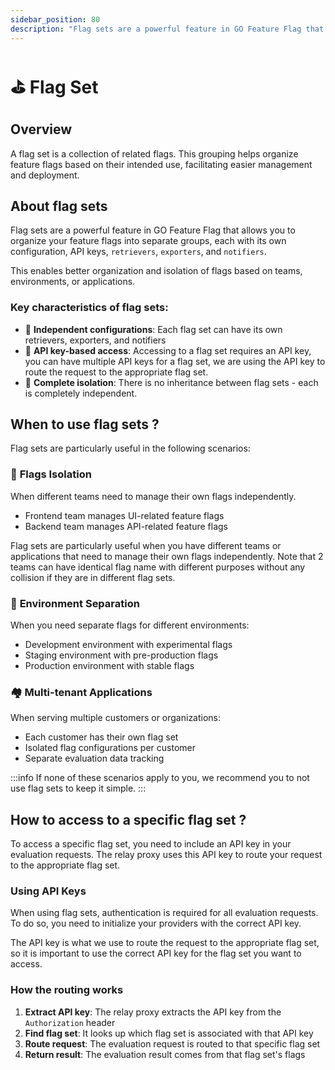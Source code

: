 ```yaml
---
sidebar_position: 80
description: "Flag sets are a powerful feature in GO Feature Flag that allows you to organize your feature flags into separate groups, each with its own configuration, API keys, retrievers, exporters, and notifiers."
---
```


# ⛳️ Flag Set

## Overview

A flag set is a collection of related flags. This grouping helps organize feature flags based on their intended use, facilitating easier management and deployment.

## About flag sets

Flag sets are a powerful feature in GO Feature Flag that allows you to organize your feature flags into separate groups, each with its own configuration, API keys, `retrievers`, `exporters`, and `notifiers`.

This enables better organization and isolation of flags based on teams, environments, or applications.

### Key characteristics of flag sets:

- 🔧 **Independent configurations**: Each flag set can have its own retrievers, exporters, and notifiers
- 🔑 **API key-based access**: Accessing to a flag set requires an API key, you can have multiple API keys for a flag set, we are using the API key to route the request to the appropriate flag set.
- 🏰 **Complete isolation**: There is no inheritance between flag sets - each is completely independent.

## When to use flag sets ?

Flag sets are particularly useful in the following scenarios:

### 🏰 **Flags Isolation**
When different teams need to manage their own flags independently.
- Frontend team manages UI-related feature flags
- Backend team manages API-related feature flags

Flag sets are particularly useful when you have different teams or applications that need to manage their own flags independently.
Note that 2 teams can have identical flag name with different purposes without any collision if they are in different flag sets.

### 🖖 **Environment Separation**
When you need separate flags for different environments:
- Development environment with experimental flags
- Staging environment with pre-production flags
- Production environment with stable flags

### 🏘️ **Multi-tenant Applications**
When serving multiple customers or organizations:
- Each customer has their own flag set
- Isolated flag configurations per customer
- Separate evaluation data tracking


:::info
If none of these scenarios apply to you, we recommend you to not use flag sets to keep it simple.
:::

## How to access to a specific flag set ?

To access a specific flag set, you need to include an API key in your evaluation requests. The relay proxy uses this API key to route your request to the appropriate flag set.

### **Using API Keys**

When using flag sets, authentication is required for all evaluation requests.  
To do so, you need to initialize your providers with the correct API key.

The API key is what we use to route the request to the appropriate flag set, so it is important to use the correct API key for the flag set you want to access.

### **How the routing works**

1. **Extract API key**: The relay proxy extracts the API key from the `Authorization` header
2. **Find flag set**: It looks up which flag set is associated with that API key
3. **Route request**: The evaluation request is routed to that specific flag set
4. **Return result**: The evaluation result comes from that flag set's flags
